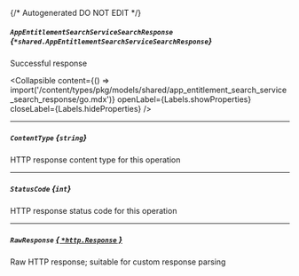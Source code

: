 {/* Autogenerated DO NOT EDIT  */}

##### `AppEntitlementSearchServiceSearchResponse` *{`*shared.AppEntitlementSearchServiceSearchResponse`}*
Successful response

<Collapsible content={() => import('/content/types/pkg/models/shared/app_entitlement_search_service_search_response/go.mdx')} openLabel={Labels.showProperties} closeLabel={Labels.hideProperties} />


---
##### `ContentType` *{`string`}*
HTTP response content type for this operation

---
##### `StatusCode` *{`int`}*
HTTP response status code for this operation

---
##### `RawResponse` [*{ `*http.Response` }*](https://pkg.go.dev/net/http#Response)
Raw HTTP response; suitable for custom response parsing


